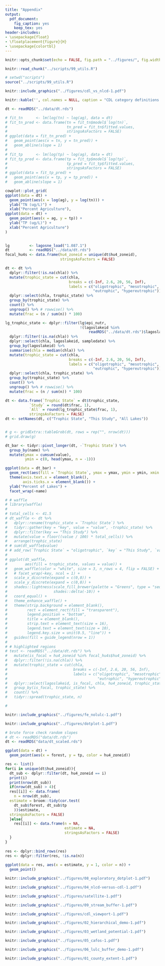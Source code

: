 ```yaml
---
title: "Appendix"
output:
  pdf_document:
    fig_caption: yes
    keep_tex: yes
header-includes: 
- \usepackage{float}
- \floatplacement{figure}{H}
- \usepackage{colortbl}
---
```


\arrayrulecolor{white}
```r
knitr::opts_chunk$set(echo = FALSE, fig.path = "../figures/", fig.width = 5, fig.height = 5, dev = c("pdf"))
```

```r
knitr::read_chunk("../scripts/99_utils.R")
```

```r
# setwd("scripts")
source("../scripts/99_utils.R")
```

\pagebreak

```r
knitr::include_graphics("../figures/cdl_vs_nlcd-1.pdf")
```

\pagebreak

\begin{center}
\includegraphics[width=5in]{"../tables/02_cdl_key"}
\end{center}

```r
knitr::kable('', col.names = NULL, caption = "CDL category definitions. See code supplement for listing of variables classified as 'ag'")
```

\pagebreak

<!-- ## Predictor summary table -->

<!-- \includegraphics[width=5in]{"../tables/01_predictors"} -->

<!-- ```{r 03_model_summary, results='asis', warning=FALSE, echo = FALSE} -->
<!-- knitr::kable('', col.names = NULL, caption = "Diagnostics for each model listed by regionally varying coefficient. Table is sorted by decreasing R2 and expected log predictive density.") -->
<!-- ``` -->

<!-- \pagebreak -->

<!-- ## Percent agriculture versus lake TP and TN -->

```r
dt <- readRDS("../data/dt.rds")

# fit_tn      <- lm(log(tn) ~ log(ag), data = dt)
# fit_tn_pred <- data.frame(tn = fit_tn$model$`log(tn)`, 
#                           tn_pred = fit_tn$fitted.values, 
#                           stringsAsFactors = FALSE)
# ggplot(data = fit_tn_pred) + 
#   geom_point(aes(x = tn, y = tn_pred)) +
#   geom_abline(slope = 1)
# 
# fit_tp      <- lm(log(tp) ~ log(ag), data = dt)
# fit_tp_pred <- data.frame(tp = fit_tp$model$`log(tp)`, 
#                           tp_pred = fit_tp$fitted.values, 
#                           stringsAsFactors = FALSE)
# ggplot(data = fit_tp_pred) + 
#   geom_point(aes(x = tp, y = tp_pred)) +
#   geom_abline(slope = 1)

cowplot::plot_grid(
ggplot(data = dt) + 
  geom_point(aes(x = log(ag), y = log(tn))) + 
  ylab("TN (ug/L)") +
  xlab("Percent Agriculture"), 
ggplot(data = dt) + 
  geom_point(aes(x = ag, y = tp)) +
  ylab("TP (ug/L)") +
  xlab("Percent Agriculture")
)
  
```

\pagebreak

<!-- ## Response variable maps -->

<!-- Some obvious data availability differences in New York and Wisconsin. Wisconsin has quite a bit fewer TN measurements. -->

<!-- ```{r maps, fig.cap = "Quantile map of lake nutrients.", warning=FALSE, echo = FALSE, eval=TRUE} -->
<!-- knitr::include_graphics("../figures/tptn_maps-1.pdf") -->
<!-- ``` -->

<!-- ## Trophic state -->

<!-- Over 35 percent of our study lakes were eutrophic to hypereutrophic. -->

```r
lg         <- lagosne_load("1.087.1")
dt         <- readRDS("../data/dt.rds")
focal_hu4s <- data.frame(hu4_zoneid = unique(dt$hu4_zoneid), 
                         stringsAsFactors = FALSE)

dt <- dt %>%
  dplyr::filter(!is.na(chla)) %>%
  mutate(trophic_state = cut(chla, 
                             breaks = c(-Inf, 2.6, 20, 56, Inf), 
                             labels = c("oligotrophic", "mesotrophic", 
                                        "eutrophic", "hypereutrophic"))) %>%
  dplyr::select(chla, trophic_state) %>%
  group_by(trophic_state) %>%
  count() %>%
  ungroup() %>% # rowwise() %>%
  mutate(frac = (n / sum(n)) * 100)

lg_trophic_state <- dplyr::filter(lg$epi_nutr, 
                                  !(lagoslakeid %in%
                                      readRDS("../data/dt.rds")$lagoslakeid)) %>%
  dplyr::filter(!is.na(chla)) %>%
  dplyr::select(chla, lagoslakeid, sampledate) %>%
  group_by(lagoslakeid) %>%
  summarise(chla = median(chla)) %>%
  mutate(trophic_state = cut(chla, 
                             breaks = c(-Inf, 2.6, 20, 56, Inf), 
                             labels = c("oligotrophic", "mesotrophic", 
                                        "eutrophic", "hypereutrophic"))) %>%
  dplyr::select(chla, trophic_state) %>%
  group_by(trophic_state) %>%
  count() %>%
  ungroup() %>% # rowwise() %>%
  mutate(frac = (n / sum(n)) * 100)

dt <- data.frame(`Trophic State` = dt$trophic_state, 
           `Study` = round(dt$frac, 1), 
           `All` = round(lg_trophic_state$frac, 1), 
           stringsAsFactors = FALSE)
dt <- setNames(dt, c("Trophic State", "This Study", "All Lakes"))


# g <- gridExtra::tableGrob(dt, rows = rep("", nrow(dt)))
# grid.draw(g)
```

```r

dt_bar <- tidyr::pivot_longer(dt, -`Trophic State`) %>%
  group_by(name) %>%
  mutate(ymax = cumsum(value),           
         ymin = c(0, head(ymax, n = -1)))

ggplot(data = dt_bar) +
  geom_rect(aes(fill = `Trophic State`, ymax = ymax, ymin = ymin, xmin = 3, xmax = 4)) +
  theme(axis.text.x = element_blank(), 
        axis.ticks.x = element_blank()) +
  ylab("Percent of Lakes") +
  facet_wrap(~name) 

# # waffle
# library(waffle)
# 
# total_cells <- 41.5
# dt_waffle <- dt %>% 
#   dplyr::rename(trophic_state = `Trophic State`) %>%
#   tidyr::gather(key = "key", value = "value", -trophic_state) %>%
#   dplyr::filter(key == "This Study") %>%
#   mutate(value = floor((value / 100) * total_cells)) %>%
#   arrange(trophic_state)
# # sum(dt_waffle$value)
# # add_row(`Trophic State` = "oligotrophic", `key` = "This Study", `value` = 2) %>%
# 
# ggplot(dt_waffle,
#        aes(fill = trophic_state, values = value)) +
#   geom_waffle(color = "white", size = 3, n_rows = 4, flip = FALSE) +
#   # facet_wrap(~key, ncol = 1) +
#   scale_x_discrete(expand = c(0,0)) +
#   scale_y_discrete(expand = c(0,0)) +
#   shades::lightness(scale_fill_brewer(palette = "Greens", type = "seq"), 
#                     shades::delta(-10)) +
#   coord_equal() +
#   theme_enhance_waffle() + 
#   theme(strip.background = element_blank(), 
#         rect = element_rect(fill = "transparent"), 
#         legend.position = "bottom", 
#         title = element_blank(), 
#         strip.text = element_text(size = 16), 
#         legend.text = element_text(size = 10), 
#         legend.key.size = unit(0.5, "line")) + 
#   guides(fill = guide_legend(nrow = 1))
# 
# # highlighted regions
# test <- readRDS("../data/dt.rds") %>%
#   mutate(is_focal = hu4_zoneid %in% focal_hu4s$hu4_zoneid) %>%
#   dplyr::filter(!is.na(chla)) %>%
#   mutate(trophic_state = cut(chla, 
#                              breaks = c(-Inf, 2.6, 20, 56, Inf), 
#                              labels = c("oligotrophic", "mesotrophic", 
#                                         "eutrophic", "hypereutrophic"))) %>%
#   dplyr::select(lagoslakeid, is_focal, chla, hu4_zoneid, trophic_state) %>%
#   group_by(is_focal, trophic_state) %>%
#   count() %>%
#   tidyr::spread(trophic_state, n)
```

```r
# 
```

<!-- \pagebreak -->

<!-- ## Model results when lake are restricted to > 40% watershed agriculture -->

<!-- ```{r re-comparison_40-1, fig.cap = "Population level effect of watershed land-use cover on lake TP and TN from six candidate models for lakes with greater than 40% watershed agricultural land-use. Values shown are posterior medians (filled circles) and 95% credible intervals (solid lines). Also shown is a comparison to a zero effect (dashed line).", warning=FALSE, echo = FALSE} -->
<!-- knitr::include_graphics("../figures/re-comparison_40-1.pdf") -->
<!-- ``` -->

<!-- ```{r fe_40-1, fig.cap = "Global (fixed effect) coefficient values and credible intervals for best-fit lake TP and TN models for lakes with greater than 40% watershed agricultural land-use. Values that do not overlap zero are shaded in red. Horizontal bars separate coefficients in distinct predictor categories. Coefficient estimates are reported relative to standardized predictor variables centered at zero with unit variance.", warning=FALSE, echo = FALSE} -->
<!-- knitr::include_graphics("../figures/fe_40-1.pdf") -->
<!-- ``` -->

<!-- ```{r re_40-1, fig.cap = "Regionally varying effect of watershed land-use cover for best-fit lake TP and TN models for lakes with greater than 40% watershed agricultural land-use. Lines shown are 95% credible intervals with median marked by a filled circle. Values that do not overlap the population level estimate are shaded in red.", warning=FALSE, echo = FALSE} -->
<!-- knitr::include_graphics("../figures/re_40-1.pdf") -->
<!-- ``` -->
\pagebreak

<!-- ## Model results when land-use predictors are excluded -->

```r
knitr::include_graphics("../figures/fe_nolulc-1.pdf")
```

\pagebreak

<!-- ## Bivariate relationships among predictors and lake nutrients -->

<!-- We examined bivariate relationships between lake nutrient concentrations and predictors to determine, at least to first-approximation, the likely drivers of lake nutrients (Figure 2).  -->
<!-- We found large differences between the drivers of lake phosphorus and lake nitrogen concentrations.  -->
<!-- For example, max depth and baseflow had a much larger effect on P than N. Pearson’s correlation coefficients for these relationships were XX and YY respectively.  -->
<!-- In contrast, watershed land-use corn cover, fertilizer inputs, and riparian buffer configuration appear to have a larger effect on N than P Pearson’s correlation coefficients for these relationships were XX, YY, and ZZ respectively.  -->

```r
knitr::include_graphics("../figures/dotplot-1.pdf")
```

\pagebreak

```r
# brute force check random slopes
# dt <- readRDS("data/dt.rds")
dt <- readRDS("data/dt_scaled.rds")

ggplot(data = dt) +
  geom_point(aes(x = forest, y = tp, color = hu4_zoneid))

res <- list()
for(i in unique(dt$hu4_zoneid)){
  dt_sub <- dplyr::filter(dt, hu4_zoneid == i)
  print(i)
  print(nrow(dt_sub))
  if(nrow(dt_sub) > 4){
  res[[i]] <- data.frame(
    n = nrow(dt_sub), 
  estimate = broom::tidy(cor.test(
    dt_sub$forest, dt_sub$tp
    ))$estimate, 
  stringsAsFactors = FALSE)
  }else{
    res[[i]] <- data.frame(n = NA, 
                           estimate = NA,
                           stringsAsFactors = FALSE)
  }
}
  
res <- dplyr::bind_rows(res)
res <- dplyr::filter(res, !is.na(n))
  
ggplot(data = res, aes(x = estimate, y = 1, color = n)) +
  geom_point()
```

\pagebreak

<!-- ## Correlations among predictor variables -->

<!-- There is clearly a cluster of related predictor variables that includes most nutrient input, Ag land-use, and buffer configuration measures. -->

```r
knitr::include_graphics("../figures/08_exploratory_dotplot-1.pdf")
```

<!-- \pagebreak -->

<!-- ## The Cropland Data Layer -->

<!-- The National land cover database (NLCD) is more typically used in macroecology studies. In our paper, we wanted to go beyond the coarse categories in the NLCD and test relationships with individual crops. The Cropland Data Layer (CDL) is a product that allowed us to do this. Because the CDL is more granular that the NLCD we could not directly compare them. Instead, we aggregated all the CDL categories associated with agriculture (also pasture) and compared these values for each watershed with the corresponding NLCD estimates. -->

```r
knitr::include_graphics("../figures/04_nlcd-versus-cdl-1.pdf")
```

<!-- ## Demo of watersheds and buffer configuration -->

<!-- Here are two lakes each with the same percent Ag in their watersheds (red outlines). However, the lake on the left (Lake Carleton) has a riparian buffer (teal outlines) with a much higher percentage of Ag relative to the lake on the right (Argyle Lake). -->

```r
knitr::include_graphics("../figures/satellite-1.pdf")
```

```r
knitr::include_graphics("../figures/09_stream_buffer-1.pdf")
```

```r
knitr::include_graphics("../figures/cdl_viewport-1.pdf")
```

```r
knitr::include_graphics("../figures/02_hierarchical_demo-1.pdf")
```

```r
knitr::include_graphics("../figures/03_wetland_potential-1.pdf")
```

```r
knitr::include_graphics("../figures/05_cafos-1.pdf")
```

```r
knitr::include_graphics("../figures/06_lulc_buffer_demo-1.pdf")
```

```r
knitr::include_graphics("../figures/01_county_extent-1.pdf")
```